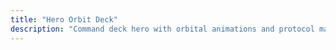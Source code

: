 ```yaml
---
title: "Hero Orbit Deck"
description: "Command deck hero with orbital animations and protocol management"
---
```



<ComponentWithInstallation 
  component={HeroOrbitDeck}
  scale={0.5}
  componentName="hero-orbit-deck"
  componentPath="registry/default/hero-orbit-deck.tsx"
/>
